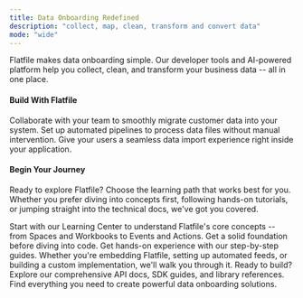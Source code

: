```yaml
---
title: Data Onboarding Redefined
description: "collect, map, clean, transform and convert data"
mode: "wide"
---
```


Flatfile makes data onboarding simple. Our developer tools and AI-powered platform help you collect, clean, and transform your business data -- all in one place.

#### Build With Flatfile

<CardGroup cols={3}>
  <Card
    title="Onboarding Projects"
    icon="arrow-progress"
    href="../apps/projects"
  >
  Collaborate with your team to smoothly migrate customer data into your system.
  </Card>
  <Card
    title="Automated File Feeds"
    icon="files"
    href="../guides/automap"
  >
  Set up automated pipelines to process data files without manual intervention.
  </Card>
  <Card
    title="In-App Experience"
    icon="person-to-portal"
    href="../apps/embedding"
  >
  Give your users a seamless data import experience right inside your application.
  </Card>
</CardGroup>

#### Begin Your Journey
Ready to explore Flatfile? Choose the learning path that works best for you. Whether you prefer diving into concepts first, following hands-on tutorials, or jumping straight into the technical docs, we've got you covered.

<Steps>
  <Step title="Learn the Basics">
    Start with our Learning Center to understand Flatfile's core concepts -- from Spaces and Workbooks to Events and Actions. Get a solid foundation before diving into code.
  </Step>
  <Step title="Follow a Tutorial">
    Get hands-on experience with our step-by-step guides. Whether you're embedding Flatfile, setting up automated feeds, or building a custom implementation, we'll walk you through it.
  </Step>
  <Step title="Deep Dive">
    Ready to build? Explore our comprehensive API docs, SDK guides, and library references. Find everything you need to create powerful data onboarding solutions.
  </Step>
</Steps>
